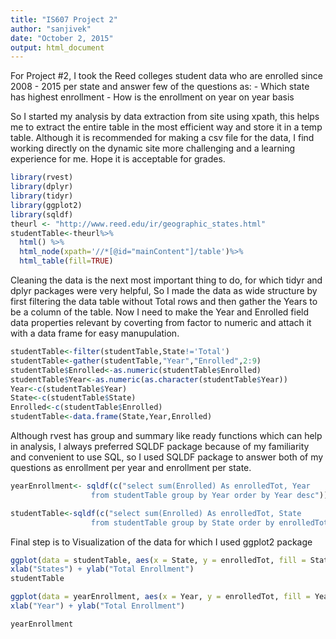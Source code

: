 ```yaml
---
title: "IS607 Project 2"
author: "sanjivek"
date: "October 2, 2015"
output: html_document
---
```

For Project #2, I took the Reed colleges student data who are enrolled since 2008 - 2015 per state and answer few of the questions as:
- Which state has highest enrollment 
- How is the enrollment on year on year basis

So I started my analysis by data extraction from site using xpath, this helps me to extract the entire table in the most efficient way and store it in a temp table. Although it is recommended for making a csv file for the data, I find working directly on the dynamic site more challenging and a learning experience for me. Hope it is acceptable for grades.  

```r
library(rvest)
library(dplyr)
library(tidyr)
library(ggplot2)
library(sqldf)
theurl <- "http://www.reed.edu/ir/geographic_states.html"
studentTable<-theurl%>%
  html() %>%
  html_node(xpath='//*[@id="mainContent"]/table')%>%
  html_table(fill=TRUE)
```

Cleaning the data is the next most important thing to do, for which tidyr and dplyr packages were very helpful, So I made the data as wide structure by first filtering the data table without Total rows and then gather the Years to be a column of the table. Now I need to make the Year and Enrolled field data properties relevant by coverting from factor to numeric and attach it with a data frame for easy manupulation. 

```r
studentTable<-filter(studentTable,State!='Total')
studentTable<-gather(studentTable,"Year","Enrolled",2:9)
studentTable$Enrolled<-as.numeric(studentTable$Enrolled)
studentTable$Year<-as.numeric(as.character(studentTable$Year))
Year<-c(studentTable$Year)
State<-c(studentTable$State)
Enrolled<-c(studentTable$Enrolled)
studentTable<-data.frame(State,Year,Enrolled)
```

Although rvest has group and summary like ready functions which can help in analysis, I always preferred SQLDF package because of my familiarity and  convenient to use SQL, so I used SQLDF package to answer both of my questions as enrollment per year and enrollment per state.

```r

yearEnrollment<- sqldf(c("select sum(Enrolled) As enrolledTot, Year
                  from studentTable group by Year order by Year desc"))

studentTable<-sqldf(c("select sum(Enrolled) As enrolledTot, State
                  from studentTable group by State order by enrolledTot desc"))

```

Final step is to Visualization of the data for which I used ggplot2 package

```r

ggplot(data = studentTable, aes(x = State, y = enrolledTot, fill = State)) + geom_histogram(stat="identity") + ggtitle("State vs Enrollment") +
xlab("States") + ylab("Total Enrollment")
studentTable

ggplot(data = yearEnrollment, aes(x = Year, y = enrolledTot, fill = Year)) + geom_histogram(stat="identity") + ggtitle("Year vs Enrollment") +
xlab("Year") + ylab("Total Enrollment")

yearEnrollment

```

